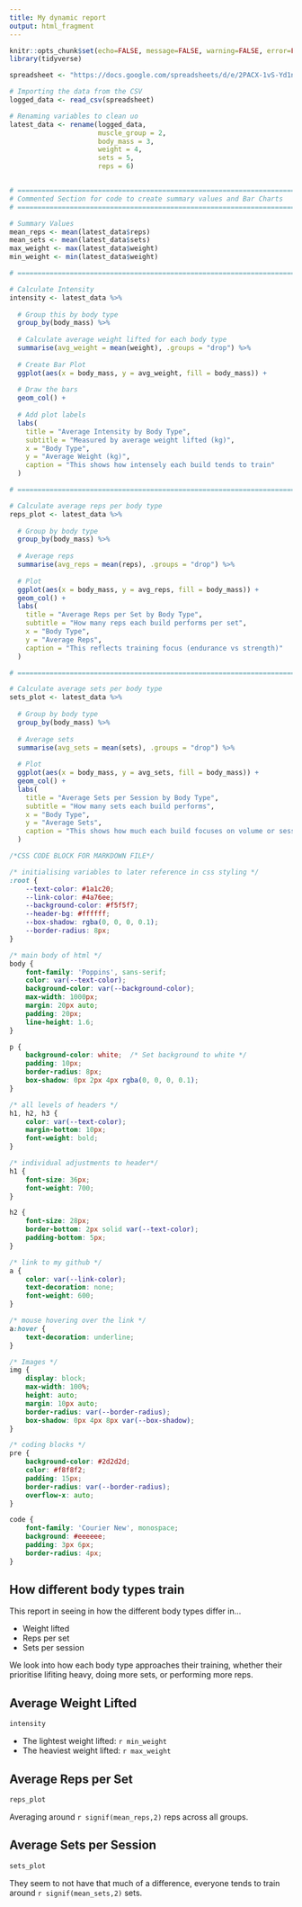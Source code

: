 ```yaml
---
title: My dynamic report
output: html_fragment
---
```


```r
knitr::opts_chunk$set(echo=FALSE, message=FALSE, warning=FALSE, error=FALSE)
library(tidyverse)

spreadsheet <- "https://docs.google.com/spreadsheets/d/e/2PACX-1vS-Yd1nwbWs3rFJVIluP5nIta3cFbIkUF0WE8MhHB-gp64qeqWgR2up_DnUW9cl0Hq1FGRKyEmScpp1/pub?output=csv"

# Importing the data from the CSV
logged_data <- read_csv(spreadsheet)

# Renaming variables to clean uo
latest_data <- rename(logged_data,
                      muscle_group = 2,
                      body_mass = 3,
                      weight = 4,
                      sets = 5,
                      reps = 6)


# ============================================================================
# Commented Section for code to create summary values and Bar Charts
# ============================================================================

# Summary Values
mean_reps <- mean(latest_data$reps)
mean_sets <- mean(latest_data$sets)
max_weight <- max(latest_data$weight)
min_weight <- min(latest_data$weight)

# ============================================================================

# Calculate Intensity
intensity <- latest_data %>%
  
  # Group this by body type
  group_by(body_mass) %>%
  
  # Calculate average weight lifted for each body type
  summarise(avg_weight = mean(weight), .groups = "drop") %>%
  
  # Create Bar Plot
  ggplot(aes(x = body_mass, y = avg_weight, fill = body_mass)) +
  
  # Draw the bars
  geom_col() +
  
  # Add plot labels
  labs(
    title = "Average Intensity by Body Type",
    subtitle = "Measured by average weight lifted (kg)",
    x = "Body Type",
    y = "Average Weight (kg)",
    caption = "This shows how intensely each build tends to train"
  )

# ============================================================================

# Calculate average reps per body type
reps_plot <- latest_data %>%
  
  # Group by body type
  group_by(body_mass) %>%
  
  # Average reps
  summarise(avg_reps = mean(reps), .groups = "drop") %>%
  
  # Plot
  ggplot(aes(x = body_mass, y = avg_reps, fill = body_mass)) +
  geom_col() +
  labs(
    title = "Average Reps per Set by Body Type",
    subtitle = "How many reps each build performs per set",
    x = "Body Type",
    y = "Average Reps",
    caption = "This reflects training focus (endurance vs strength)"
  ) 

# ============================================================================

# Calculate average sets per body type
sets_plot <- latest_data %>%
  
  # Group by body type
  group_by(body_mass) %>%
  
  # Average sets
  summarise(avg_sets = mean(sets), .groups = "drop") %>%
  
  # Plot
  ggplot(aes(x = body_mass, y = avg_sets, fill = body_mass)) +
  geom_col() +
  labs(
    title = "Average Sets per Session by Body Type",
    subtitle = "How many sets each build performs",
    x = "Body Type",
    y = "Average Sets",
    caption = "This shows how much each build focuses on volume or session length"
  ) 
```

```css
/*CSS CODE BLOCK FOR MARKDOWN FILE*/

/* initialising variables to later reference in css styling */
:root {
    --text-color: #1a1c20;
    --link-color: #4a76ee;
    --background-color: #f5f5f7;
    --header-bg: #ffffff;
    --box-shadow: rgba(0, 0, 0, 0.1);
    --border-radius: 8px;
}

/* main body of html */
body {
    font-family: 'Poppins', sans-serif;
    color: var(--text-color);
    background-color: var(--background-color);
    max-width: 1000px;
    margin: 20px auto;
    padding: 20px;
    line-height: 1.6;
}

p {
    background-color: white;  /* Set background to white */
    padding: 10px;
    border-radius: 8px; 
    box-shadow: 0px 2px 4px rgba(0, 0, 0, 0.1);
}

/* all levels of headers */
h1, h2, h3 {
    color: var(--text-color);
    margin-bottom: 10px;
    font-weight: bold;
}

/* individual adjustments to header*/
h1 {
    font-size: 36px;
    font-weight: 700;
}

h2 {
    font-size: 28px;
    border-bottom: 2px solid var(--text-color);
    padding-bottom: 5px;
}

/* link to my github */
a {
    color: var(--link-color);
    text-decoration: none;
    font-weight: 600;
}

/* mouse hovering over the link */
a:hover {
    text-decoration: underline;
}

/* Images */
img {
    display: block;
    max-width: 100%;
    height: auto;
    margin: 10px auto;
    border-radius: var(--border-radius);
    box-shadow: 0px 4px 8px var(--box-shadow);
}

/* coding blocks */
pre {
    background-color: #2d2d2d;
    color: #f8f8f2;
    padding: 15px;
    border-radius: var(--border-radius);
    overflow-x: auto;
}

code {
    font-family: 'Courier New', monospace;
    background: #eeeeee;
    padding: 3px 6px;
    border-radius: 4px;
}
```
## How different body types train

This report in seeing in how the different body types differ in...

- Weight lifted
- Reps per set
- Sets per session

We look into how each body type approaches their training, whether their prioritise lifiting heavy, doing more sets, or performing more reps.

## Average Weight Lifted
```r
intensity
```

- The lightest weight lifted: `r min_weight` 
- The heaviest weight lifted: `r max_weight`

## Average Reps per Set

``` r
reps_plot
```

Averaging around `r signif(mean_reps,2)` reps across all groups.

## Average Sets per Session

``` r
sets_plot
```

They seem to not have that much of a difference, everyone tends to train around `r signif(mean_sets,2)` sets.
